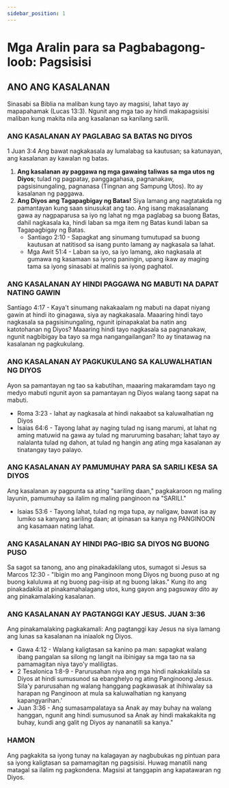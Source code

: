 ```yaml
---
sidebar_position: 1
---
```


# Mga Aralin para sa Pagbabagong-loob: Pagsisisi

## ANO ANG KASALANAN
Sinasabi sa Biblia na maliban kung tayo ay magsisi, lahat tayo ay mapapahamak (Lucas 13:3). Ngunit ang mga tao ay hindi makapagsisisi maliban kung makita nila ang kasalanan sa kanilang sarili.

### ANG KASALANAN AY PAGLABAG SA BATAS NG DIYOS
1 Juan 3:4 Ang bawat nagkakasala ay lumalabag sa kautusan; sa katunayan, ang kasalanan ay kawalan ng batas.
1. **Ang kasalanan ay paggawa ng mga gawaing taliwas sa mga utos ng Diyos**; tulad ng pagpatay, panggagahasa, pagnanakaw, pagsisinungaling, pagnanasa (Tingnan ang Sampung Utos). Ito ay kasalanan ng paggawa.
2. **Ang Diyos ang Tagapagbigay ng Batas!** Siya lamang ang nagtatakda ng pamantayan kung saan sinusukat ang tao. Ang isang makasalanang gawa ay nagpaparusa sa iyo ng lahat ng mga paglabag sa buong Batas, dahil nagkasala ka, hindi laban sa mga item ng Batas kundi laban sa Tagapagbigay ng Batas.
   - Santiago 2:10 - Sapagkat ang sinumang tumutupad sa buong kautusan at natitisod sa isang punto lamang ay nagkasala sa lahat.
   - Mga Awit 51:4 - Laban sa iyo, sa iyo lamang, ako nagkasala at gumawa ng kasamaan sa iyong paningin, upang ikaw ay maging tama sa iyong sinasabi at malinis sa iyong paghatol.

### ANG KASALANAN AY HINDI PAGGAWA NG MABUTI NA DAPAT NATING GAWIN
Santiago 4:17 - Kaya't sinumang nakakaalam ng mabuti na dapat niyang gawin at hindi ito ginagawa, siya ay nagkakasala.
Maaaring hindi tayo nagkasala sa pagsisinungaling, ngunit ipinapakalat ba natin ang katotohanan ng Diyos? Maaaring hindi tayo nagkasala sa pagnanakaw, ngunit nagbibigay ba tayo sa mga nangangailangan? Ito ay tinatawag na kasalanan ng pagkukulang.

### ANG KASALANAN AY PAGKUKULANG SA KALUWALHATIAN NG DIYOS
Ayon sa pamantayan ng tao sa kabutihan, maaaring makaramdam tayo ng medyo mabuti ngunit ayon sa pamantayan ng Diyos walang taong sapat na mabuti.
   - Roma 3:23 - lahat ay nagkasala at hindi nakaabot sa kaluwalhatian ng Diyos
   - Isaias 64:6 - Tayong lahat ay naging tulad ng isang marumi, at lahat ng aming matuwid na gawa ay tulad ng maruruming basahan; lahat tayo ay nalalanta tulad ng dahon, at tulad ng hangin ang ating mga kasalanan ay tinatangay tayo palayo.

### ANG KASALANAN AY PAMUMUHAY PARA SA SARILI KESA SA DIYOS
Ang kasalanan ay pagpunta sa ating "sariling daan," pagkakaroon ng maling layunin, pamumuhay sa ilalim ng maling panginoon na "SARILI."
   - Isaias 53:6 - Tayong lahat, tulad ng mga tupa, ay naligaw, bawat isa ay lumiko sa kanyang sariling daan; at ipinasan sa kanya ng PANGINOON ang kasamaan nating lahat.

### ANG KASALANAN AY HINDI PAG-IBIG SA DIYOS NG BUONG PUSO
Sa sagot sa tanong, ano ang pinakadakilang utos, sumagot si Jesus sa Marcos 12:30 - "Ibigin mo ang Panginoon mong Diyos ng buong puso at ng buong kaluluwa at ng buong pag-iisip at ng buong lakas." Kung ito ang pinakadakila at pinakamahalagang utos, kung gayon ang pagsuway dito ay ang pinakamalaking kasalanan.

### ANG KASALANAN AY PAGTANGGI KAY JESUS. JUAN 3:36
Ang pinakamalaking pagkakamali: Ang pagtanggi kay Jesus na siya lamang ang lunas sa kasalanan na iniaalok ng Diyos.
   - Gawa 4:12 - Walang kaligtasan sa kanino pa man: sapagkat walang ibang pangalan sa silong ng langit na ibinigay sa mga tao na sa pamamagitan niya tayo'y maliligtas.
   - 2 Tesalonica 1:8-9 - Parurusahan niya ang mga hindi nakakakilala sa Diyos at hindi sumusunod sa ebanghelyo ng ating Panginoong Jesus. Sila'y parurusahan ng walang hanggang pagkawasak at ihihiwalay sa harapan ng Panginoon at mula sa kaluwalhatian ng kanyang kapangyarihan.’
   - Juan 3:36 - Ang sumasampalataya sa Anak ay may buhay na walang hanggan, ngunit ang hindi sumusunod sa Anak ay hindi makakakita ng buhay, kundi ang galit ng Diyos ay nananatili sa kanya."

### HAMON
Ang pagkakita sa iyong tunay na kalagayan ay nagbubukas ng pintuan para sa iyong kaligtasan sa pamamagitan ng pagsisisi. Huwag manatili nang matagal sa ilalim ng pagkondena. Magsisi at tanggapin ang kapatawaran ng Diyos.
